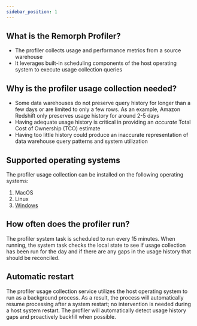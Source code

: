 ```yaml
---
sidebar_position: 1
---
```


## What is the Remorph Profiler?

- The profiler collects usage and performance metrics from a source warehouse
- It leverages built-in scheduling components of the host operating system to execute usage collection queries

## Why is the profiler usage collection needed?

- Some data warehouses do not preserve query history for longer than a few days or are limited to only a few rows. As an example, Amazon Redshift only preserves usage history for around 2-5 days
- Having adequate usage history is critical in providing an _accurate_ Total Cost of Ownership (TCO) estimate
- Having too little history could produce an inaccurate representation of data warehouse query patterns and system utilization

## Supported operating systems

The profiler usage collection can be installed on the following operating systems:

1. MacOS
2. Linux
3. [Windows](./windows/windows_installation.mdx)

## How often does the profiler run?

The profiler system task is scheduled to run every 15 minutes. When running, the system task checks the local state to see if usage collection has been run for the day and if there are any gaps in the usage history that should be reconciled.

## Automatic restart

The profiler usage collection service utilizes the host operating system to run as a background process. As a result, the process will automatically resume processing after a system restart; no intervention is needed during a host system restart. The profiler will automatically detect usage history gaps and proactively backfill when possible.
